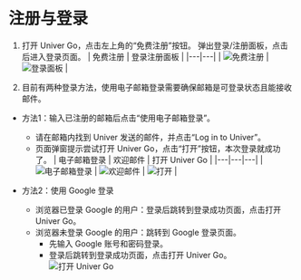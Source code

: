 # 注册与登录

1. 打开 Univer Go，点击左上角的“免费注册”按钮。
  弹出登录/注册面板，点击后进入登录页面。
  | 免费注册 | 登录注册面板 |
  |---|---|
  | ![免费注册](./login/login-button.png) | ![登录面板](./login/login-dialog.png) |

2. 目前有两种登录方法，使用电子邮箱登录需要确保邮箱是可登录状态且能接收邮件。
  - 方法1：输入已注册的邮箱后点击“使用电子邮箱登录”。
    - 请在邮箱内找到 Univer 发送的邮件，并点击“Log in to Univer”。
    - 页面弹窗提示尝试打开 Univer Go，点击“打开”按钮，本次登录就成功了。
      | 电子邮箱登录 | 欢迎邮件 | 打开 Univer Go |
      |---|---|---|
      | ![电子邮箱登录](./login/login-email.png) | ![欢迎邮件](./login/login-welcome.png) | ![打开](./login/login-open-univer-go.png) |
      
  - 方法2：使用 Google 登录
      - 浏览器已登录 Google 的用户：登录后跳转到登录成功页面，点击打开 Univer Go。
      - 浏览器未登录 Google 的用户：跳转到 Google 登录页面。
        - 先输入 Google 账号和密码登录。
        - 登录后跳转到登录成功页面，点击打开 Univer Go。
          ![打开 Univer Go](./login/login-open-univer-go-2.png)
